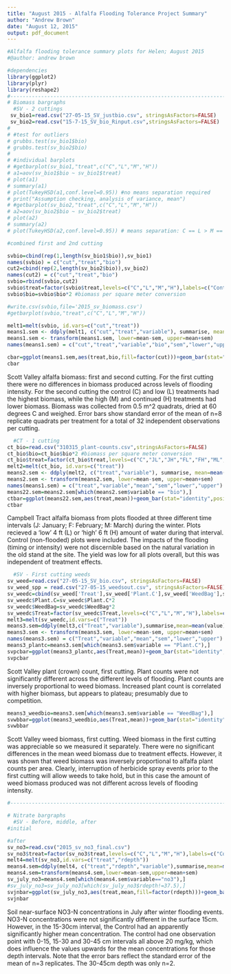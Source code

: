 ```yaml
---
title: "August 2015 - Alfalfa Flooding Tolerance Project Summary"
author: "Andrew Brown"
date: "August 12, 2015"
output: pdf_document
---
```

```r
#Alfalfa flooding tolerance summary plots for Helen; August 2015
#@author: andrew brown

#dependencies
library(ggplot2)
library(plyr)
library(reshape2)
#----------------------------------------------------------------------------------
# Biomass bargraphs
  #SV - 2 cuttings
 sv_bio1=read.csv("27-05-15_SV_justbio.csv", stringsAsFactors=FALSE)
 sv_bio2=read.csv("15-7-15_SV_bio_Rinput.csv",stringsAsFactors=FALSE)
# 
# #test for outliers
# grubbs.test(sv_bio1$bio)
# grubbs.test(sv_bio2$bio)
# 
# #individual barplots
# #getbarplot(sv_bio1,"treat",c("C","L","M","H"))
# a1=aov(sv_bio1$bio ~ sv_bio1$treat)
# plot(a1)
# summary(a1)
# plot(TukeyHSD(a1,conf.level=0.95)) #no means separation required
# print("Assumption checking, analysis of variance, mean")
# #getbarplot(sv_bio2,"treat",c("C","L","M","H"))
# a2=aov(sv_bio2$bio ~ sv_bio2$treat)
# plot(a2)
# summary(a2)
# plot(TukeyHSD(a2,conf.level=0.95)) # means separation: C == L > M == H

#combined first and 2nd cutting

svbio=cbind(rep(1,length(sv_bio1$bio)),sv_bio1)
names(svbio) = c("cut","treat","bio")
cut2=cbind(rep(2,length(sv_bio2$bio)),sv_bio2)
names(cut2) = c("cut","treat","bio")
svbio=rbind(svbio,cut2)
svbio$treat=factor(svbio$treat,levels=c("C","L","M","H"),labels=c("Control","Low","Medium","Continued"))
svbio$bio=svbio$bio*2 #biomass per square meter conversion

#write.csv(svbio,file='2015_sv_biomass.csv')
#getbarplot(svbio,"treat",c("C","L","M","H"))

melt1=melt(svbio, id.vars=c("cut","treat"))
means1.sem <- ddply(melt1, c("cut","treat","variable"), summarise, mean=mean(value), sem=sd(value)/sqrt(length(value)))
means1.sem <- transform(means1.sem, lower=mean-sem, upper=mean+sem)
names(means1.sem) = c("cut","treat","variable","bio","sem","lower","upper")

cbar=ggplot(means1.sem,aes(treat,bio,fill=factor(cut)))+geom_bar(stat="identity",position="dodge")+scale_fill_discrete(name="Cutting",breaks=c(1, 2),labels=c("1st", "2nd"))+xlab("Flooding intensity")+ylab(bquote('Mean alfalfa biomass,' ~g-m^-2~''))+geom_errorbar(aes(ymax=upper,ymin=lower),position=position_dodge(0.9),data=means1.sem)+theme(text = element_text(size=18))
cbar 
```
Scott Valley alfalfa biomass: first and second cutting. For the first cutting there were no differences in biomass produced across levels of flooding intensity. For the second cutting the control (C) and low  (L) treatments had the highest biomass, while the high (M) and continued (H) treatments had lower biomass. Biomass was collected from 0.5 m^2 quadrats, dried at 60 degrees C and weighed. Error bars show standard error of the mean of n=8 replicate quadrats per treatment for a total of 32 independent observations per cutting.
```r

  #CT - 1 cutting
ct_bio=read.csv("310315_plant-counts.csv",stringsAsFactors=FALSE)
ct_bio$bio=ct_bio$bio*2 #biomass per square meter conversion
ct_bio$treat=factor(ct_bio$treat,levels=c("C","JL","JH","FL","FH","ML","MH"))
melt2=melt(ct_bio, id.vars=c("treat"))
means2.sem <- ddply(melt2, c("treat","variable"), summarise, mean=mean(value), sem=sd(value)/sqrt(length(value)))
means2.sem <- transform(means2.sem, lower=mean-sem, upper=mean+sem)
names(means1.sem) = c("treat","variable","mean","sem","lower","upper")
means22.sem=means2.sem[which(means2.sem$variable == "bio"),] 
ctbar=ggplot(means22.sem,aes(treat,mean))+geom_bar(stat="identity",position="dodge")+xlab("Flooding intensity")+ylab(bquote('Mean alfalfa biomass,'~g-m^-2~''))+geom_errorbar(aes(ymax=upper,ymin=lower),position=position_dodge(0.9),data=means22.sem)+theme(text = element_text(size=18))
ctbar
```
Campbell Tract alfalfa biomass from plots flooded at three different time intervals (J: January; F: February; M: March) during the winter. Plots recieved a 'low' 4 ft (L) or 'high' 6 ft (H) amount of water during that interval. Control (non-flooded) plots were included. The impacts of the flooding (timing or intensity) were not discernible based on the natural variation in the old stand at the site. The yield was low for all plots overall, but this was independent of treatment effects.
```r
  #SV - First cutting weeds
sv_weed=read.csv("27-05-15_SV_bio.csv", stringsAsFactors=FALSE)
sv_weed_spp = read.csv("27-05-15_weedsout.csv", stringsAsFactors=FALSE)
sv_weedc=cbind(sv_weed['Treat'],sv_weed['Plant.C'],sv_weed['WeedBag'],sv_weed_spp)
sv_weedc$Plant.C=sv_weedc$Plant.C*2
sv_weedc$WeedBag=sv_weedc$WeedBag*2
sv_weedc$Treat=factor(sv_weedc$Treat,levels=c("C","L","M","H"),labels=c("Control","Low","Medium","Continued"))
melt3=melt(sv_weedc,id.vars=c("Treat"))
means3.sem=ddply(melt3,c("Treat","variable"),summarise,mean=mean(value),sem=sd(value)/sqrt(length(value)))
means3.sem <- transform(means3.sem, lower=mean-sem, upper=mean+sem)
names(means3.sem) = c("Treat","variable","mean","sem","lower","upper")
means3_plantc=means3.sem[which(means3.sem$variable == "Plant.C"),] 
svpcbar=ggplot(means3_plantc,aes(Treat,mean))+geom_bar(stat="identity",position="dodge")+xlab("Flooding intensity")+ylab(bquote('Mean plant count,' ~plants-m^-2 ~''))+geom_errorbar(aes(ymax=upper,ymin=lower),position=position_dodge(0.9),data=means3_plantc)+theme(text = element_text(size=18))
svpcbar
```
Scott Valley plant (crown) count, first cutting. Plant counts were not significantly different across the different levels of flooding. Plant counts are inversely proportional to weed biomass. Increased plant count is correlated with higher biomass, but appears to plateau; presumably due to competition.
```r
means3_weedbio=means3.sem[which(means3.sem$variable == "WeedBag"),] 
svwbbar=ggplot(means3_weedbio,aes(Treat,mean))+geom_bar(stat="identity",position="dodge")+xlab("Flooding intensity")+ylab(bquote('Mean weed biomass,'~g-m^-2~''))+geom_errorbar(aes(ymax=upper,ymin=lower),position=position_dodge(0.9),data=means3_weedbio)+theme(text = element_text(size=18))
svwbbar
```
Scott Valley weed biomass, first cutting. Weed biomass in the first cutting was appreciable so we measured it separately. There were no significant differences in the mean weed biomass due to treatment effects. However, it was shown that weed biomass was inversely proportional to alfalfa plant counts per area. Clearly, interruption of herbicide spray events prior to the first cutting will allow weeds to take hold, but in this case the amount of weed biomass produced was not different across levels of flooding intensity.
```r
#----------------------------------------------------------------------------------

# Nitrate bargraphs
  #SV - Before, middle, after
#initial

#after
sv_no3=read.csv("2015_sv_no3_final.csv")
sv_no3$treat=factor(sv_no3$treat,levels=c("C","L","M","H"),labels=c("Control","Low","Medium","Continued"))
melt4=melt(sv_no3,id.vars=c("treat","rdepth"))
means4.sem=ddply(melt4, c("treat","rdepth","variable"),summarise,mean=mean(value),sem=sd(value)/sqrt(length(value)))
means4.sem=transform(means4.sem,lower=mean-sem,upper=mean+sem)
sv_july_no3=means4.sem[which(means4.sem$variable=="no3"),]
#sv_july_no3=sv_july_no3[which(sv_july_no3$rdepth!=37.5),]
svjnbar=ggplot(sv_july_no3,aes(treat,mean,fill=factor(rdepth)))+geom_bar(stat="identity",position="dodge")+scale_fill_discrete(name="Depth",breaks=c(7.5, 22.5,37.5),labels=c("0-15 cm", "15-30 cm","30-45cm"))+xlab("Flooding intensity")+ylab(bquote('Soil '~NO[3]~'-N concentration, '~mg-kg^-1~''))+geom_errorbar(aes(ymax=upper,ymin=lower),position=position_dodge(0.9),data=sv_july_no3)+theme(text = element_text(size=18))
svjnbar
```
Soil near-surface NO3-N concentrations in July after winter flooding events. NO3-N concentrations were not significantly different in the surface 15cm. However, in the 15-30cm interval, the Control had an apparently significantly higher mean concentration. The control had one observation point with 0-15, 15-30 and 30-45 cm intervals all above 20 mg/kg, which does influence the values upwards for the mean concentrations for those depth intervals. Note that the error bars reflect the standard error of the mean of n=3 replicates. The 30-45cm depth was only n=2.

